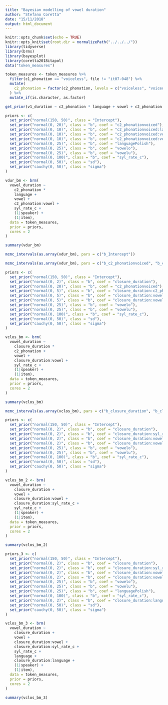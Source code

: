 ```yaml
---
title: "Bayesian modelling of vowel duration"
author: "Stefano Coretta"
date: "15/11/2018"
output: html_document
---
```


```r
knitr::opts_chunk$set(echo = TRUE)
knitr::opts_knit$set(root.dir = normalizePath("../../../"))
library(tidyverse)
library(brms)
library(bayesplot)
library(coretta2018itapol)
data("token_measures")

token_measures <- token_measures %>%
  filter(c1_phonation == "voiceless", file != "it07-048") %>%
  mutate(
    c2_phonation = factor(c2_phonation, levels = c("voiceless", "voiced"))
  ) %>%
  mutate_if(is.character, as.factor)
```

```r
get_prior(v1_duration ~ c2_phonation * language + vowel + c2_phonation:vowel + speech_rate_c + (1|speaker) + (1|item), data = token_measures)
```


```r
priors <- c(
  set_prior("normal(150, 50)", class = "Intercept"),
  set_prior("normal(0, 20)", class = "b", coef = "c2_phonationvoiced"),
  set_prior("normal(0, 10)", class = "b", coef = "c2_phonationvoiced:languagePolish"),
  set_prior("normal(0, 10)", class = "b", coef = "c2_phonationvoiced:vowelo"),
  set_prior("normal(0, 10)", class = "b", coef = "c2_phonationvoiced:vowelu"),
  set_prior("normal(0, 25)", class = "b", coef = "languagePolish"),
  set_prior("normal(0, 25)", class = "b", coef = "vowelo"),
  set_prior("normal(0, 25)", class = "b", coef = "vowelu"),
  set_prior("normal(0, 100)", class = "b", coef = "syl_rate_c"),
  set_prior("normal(0, 50)", class = "sd"),
  set_prior("cauchy(0, 50)", class = "sigma")
)

vdur_bm <- brm(
  vowel_duration ~
    c2_phonation *
    language +
    vowel +
    c2_phonation:vowel +
    syl_rate_c +
    (1|speaker) +
    (1|item),
  data = token_measures,
  prior = priors,
  cores = 2
)
```

```r
summary(vdur_bm)
```

```r
mcmc_intervals(as.array(vdur_bm), pars = c("b_Intercept"))
```

```r
mcmc_intervals(as.array(vdur_bm), pars = c("b_c2_phonationvoiced", "b_c2_phonationvoiced:languagePolish", "b_languagePolish", "b_vowelo", "b_vowelu"))
```

```r
priors <- c(
  set_prior("normal(150, 50)", class = "Intercept"),
  set_prior("normal(0, 2)", class = "b", coef = "closure_duration"),
  set_prior("normal(0, 20)", class = "b", coef = "c2_phonationvoiced"),
  set_prior("normal(0, 5)", class = "b", coef = "closure_duration:c2_phonationvoiced"),
  set_prior("normal(0, 5)", class = "b", coef = "closure_duration:vowelo"),
  set_prior("normal(0, 5)", class = "b", coef = "closure_duration:vowelu"),
  set_prior("normal(0, 25)", class = "b", coef = "vowelo"),
  set_prior("normal(0, 25)", class = "b", coef = "vowelu"),
  set_prior("normal(0, 100)", class = "b", coef = "syl_rate_c"),
  set_prior("normal(0, 50)", class = "sd"),
  set_prior("cauchy(0, 50)", class = "sigma")
)

vclos_bm <- brm(
  vowel_duration ~
    closure_duration *
    c2_phonation +
    vowel +
    closure_duration:vowel +
    syl_rate_c +
    (1|speaker) +
    (1|item),
  data = token_measures,
  prior = priors,
  cores = 2
)
```

```r
summary(vclos_bm)
```

```r
mcmc_intervals(as.array(vclos_bm), pars = c("b_closure_duration", "b_closure_duration:c2_phonationvoiced", "b_closure_duration:vowelo", "b_closure_duration:vowelu"), prob_outer = 0.89) + theme_minimal() + geom_vline(aes(xintercept = 0))
```

```r
priors <- c(
  set_prior("normal(150, 50)", class = "Intercept"),
  set_prior("normal(0, 2)", class = "b", coef = "closure_duration"),
  set_prior("normal(0, 2)", class = "b", coef = "closure_duration:syl_rate_c"),
  set_prior("normal(0, 2)", class = "b", coef = "closure_duration:vowelo"),
  set_prior("normal(0, 2)", class = "b", coef = "closure_duration:vowelu"),
  set_prior("normal(0, 25)", class = "b", coef = "vowelo"),
  set_prior("normal(0, 25)", class = "b", coef = "vowelu"),
  set_prior("normal(0, 100)", class = "b", coef = "syl_rate_c"),
  set_prior("normal(0, 50)", class = "sd"),
  set_prior("cauchy(0, 50)", class = "sigma")
)

vclos_bm_2 <- brm(
  vowel_duration ~
    closure_duration +
    vowel +
    closure_duration:vowel +
    closure_duration:syl_rate_c +
    syl_rate_c +
    (1|speaker) +
    (1|item),
  data = token_measures,
  prior = priors,
  cores = 2
)
```

```r
summary(vclos_bm_2)
```

```r
priors_3 <- c(
  set_prior("normal(150, 50)", class = "Intercept"),
  set_prior("normal(0, 2)", class = "b", coef = "closure_duration"),
  set_prior("normal(0, 2)", class = "b", coef = "closure_duration:syl_rate_c"),
  set_prior("normal(0, 2)", class = "b", coef = "closure_duration:vowelo"),
  set_prior("normal(0, 2)", class = "b", coef = "closure_duration:vowelu"),
  set_prior("normal(0, 25)", class = "b", coef = "vowelo"),
  set_prior("normal(0, 25)", class = "b", coef = "vowelu"),
  set_prior("normal(0, 25)", class = "b", coef = "languagePolish"),
  set_prior("normal(0, 100)", class = "b", coef = "syl_rate_c"),
  set_prior("normal(0, 2)", class = "b", coef = "closure_duration:languagePolish"),
  set_prior("normal(0, 50)", class = "sd"),
  set_prior("cauchy(0, 50)", class = "sigma")
)

vclos_bm_3 <- brm(
  vowel_duration ~
    closure_duration +
    vowel +
    closure_duration:vowel +
    closure_duration:syl_rate_c +
    syl_rate_c +
    language +
    closure_duration:language +
    (1|speaker) +
    (1|item),
  data = token_measures,
  prior = priors,
  cores = 2
)
```

```r
summary(vclos_bm_3)
```

